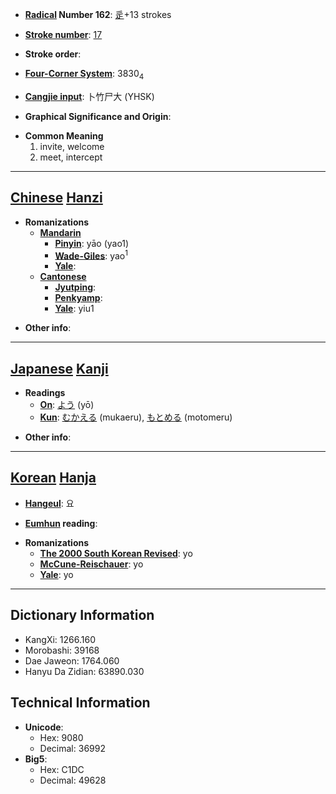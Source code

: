* '''[[Wiktionary:Chinese radical index| Radical]] Number 162''': [[Wiktionary:Chinese radical index 辵|辵]]+13 strokes

* '''[[Wiktionary:Chinese total strokes index|Stroke number]]''': [[Wiktionary:Chinese total strokes index 17|17]]

* '''Stroke order''': 

* '''[[Wiktionary:Chinese four corner index|Four-Corner System]]''': 3830<sub>4</sub>

* '''[[Wiktionary:Chinese Cangjie index|Cangjie input]]''': 卜竹尸大 (YHSK)

* '''Graphical Significance and Origin''': 

* '''Common Meaning'''
*#invite, welcome
*# meet, intercept


----

== [[Chinese]] [[Hanzi]] ==

* '''Romanizations'''
** '''[[Mandarin]]'''
*** '''[[Pinyin]]''': yāo (yao1)
*** '''[[Wade-Giles]]''': yao<sup>1</sup>
*** '''[[Yale]]''': 
** '''[[Cantonese]]'''
*** '''[[Jyutping]]''':
*** '''[[Penkyamp]]''': 
*** '''[[Yale]]''': yiu1

* '''Other info''': 

----

== [[Japanese]] [[Kanji]] ==

* '''Readings'''
** '''[[On]]''': [[よう]] (yō)
** '''[[Kun]]''': [[むかえる]] (mukaeru), [[もとめる]] (motomeru)

* '''Other info''':  

----

== [[Korean]] [[Hanja]] ==

* '''[[Hangeul]]''': 요

* '''[[Eumhun]] reading''': 

* '''Romanizations'''
** '''[[The 2000 South Korean Revised Romanization|The 2000 South Korean Revised]]''': yo
** '''[[McCune-Reischauer]]''': yo
** '''[[Yale]]''': yo

----

== Dictionary Information ==

* KangXi: 1266.160
* Morobashi: 39168
* Dae Jaweon: 1764.060
* Hanyu Da Zidian: 63890.030

== Technical Information ==

* '''Unicode''':
** Hex: 9080
** Decimal: 36992
* '''Big5''':
** Hex: C1DC
** Decimal: 49628